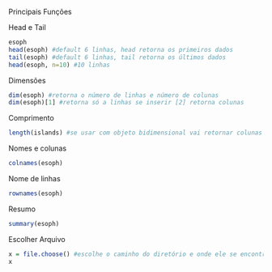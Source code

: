 Principais Funções

Head e Tail
```r
esoph
head(esoph) #default 6 linhas, head retorna os primeiros dados
tail(esoph) #default 6 linhas, tail retorna os últimos dados
head(esoph, n=10) #10 linhas
```

Dimensões
```r
dim(esoph) #retorna o número de linhas e número de colunas
dim(esoph)[1] #retorna só a linhas se inserir [2] retorna colunas
```

Comprimento
```r
length(islands) #se usar com objeto bidimensional vai retornar colunas
```

Nomes e colunas
```r
colnames(esoph)
```

Nome de linhas
```r
rownames(esoph)
```

Resumo
```r
summary(esoph)
```

Escolher Arquivo
```r
x = file.choose() #escolhe o caminho do diretório e onde ele se encontra
x
```

